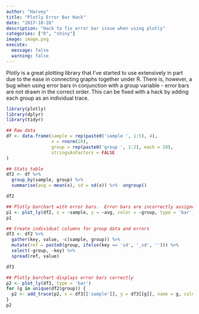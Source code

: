 ```yaml
---
author: "Harvey"
title: "Plotly Error Bar Hack"
date: "2017-10-26"
description: "Hack to fix error bar issue when using plotly"
categories: ["R", "shiny"]
image: image.png
execute: 
  message: false
  warning: false
---
```


Plotly is a great plotting library that I've started to use extensively in part due to the ease in connecting graphs together under R.  There is, however, a bug when using error bars in conjunction with a group variable - error bars are not drawn in the correct order.  This can be fixed with a hack by adding each group as an individual trace.

```r
library(plotly)
library(dplyr)
library(tidyr)

## Raw data
df <- data.frame(sample = rep(paste0('sample ', 1:5), 4),
                 x = rnorm(20),
                 group = rep(paste0('group ', 1:2), each = 10),
                 stringsAsFactors = FALSE
)

## Stats table
df2 <- df %>%
  group_by(sample, group) %>%
  summarise(avg = mean(x), sd = sd(x)) %>%  ungroup()

df2
```

```r
## Plotly barchart with error bars.  Error bars are incorrectly assigned
p1 <- plot_ly(df2, x = ~sample, y = ~avg, color = ~group, type = 'bar', error_y = list(array = ~df2$sd))
p1
```

```r
## Create individual columns for group data and errors
df3 <- df2 %>%
  gather(key, value, -c(sample, group)) %>%
  mutate(ref = paste0(group, ifelse(key == 'sd', '_sd', ''))) %>%
  select(-group, -key) %>%
  spread(ref, value)

df3
```

```r
## Plotly barchart displays error bars correctly
p2 <- plot_ly(df3, type = 'bar')
for (g in unique(df2$group)) {
  p2 <- add_trace(p2, x = df3[['sample']], y = df3[[g]], name = g, color = g, error_y = list(array = df3[[paste0(g, '_sd')]]))
}
p2
```